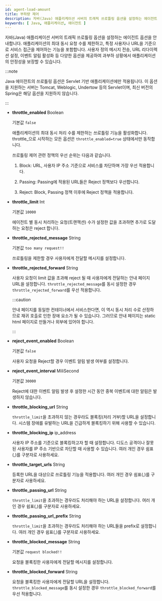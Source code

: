 ```yaml
---
id: agent-load-amount
title: 부하량 제어
description: 자바(Java) 애플리케이션 서버의 트래픽 쓰로틀링 옵션을 설정하는 에이전트 옵션을 안내합니다. 애플리케이션의 최대 동시 요청 수를 제한하고, 특정 사용자나 URL을 기준으로 서비스 접근을 제어하는 기능을 포함합니다. 사용자 정의 메시지 전송, URL 리다이렉션 설정, 이벤트 알림 활성화 등 다양한 옵션을 제공하여 과부하 상황에서 애플리케이션의 안정성을 보장할 수 있습니다.
keywords: [ Java, 애플리케이션, 에이전트 ]
---
```


자바(Java) 애플리케이션 서버의 트래픽 쓰로틀링 옵션을 설정하는 에이전트 옵션을 안내합니다. 애플리케이션의 최대 동시 요청 수를 제한하고, 특정 사용자나 URL을 기준으로 서비스 접근을 제어하는 기능을 포함합니다. 사용자 정의 메시지 전송, URL 리다이렉션 설정, 이벤트 알림 활성화 등 다양한 옵션을 제공하여 과부하 상황에서 애플리케이션의 안정성을 보장할 수 있습니다.

:::note

Java 에이전트의 쓰로틀링 옵션은 Servlet 기반 애플리케이션에만 적용됩니다. 이 옵션을 지원하는 서버는 Tomcat, Weblogic, Undertow 등의 Servlet이며, 최신 버전의 Spring은 해당 옵션을 지원하지 않습니다.

:::

* **throttle_enabled** <span class='type'>Boolean</span>

  기본값 `false`

  애플리케이션의 최대 동시 처리 수를 제한하는 쓰로틀링 기능을 활성화합니다. throttle_으로 시작하는 모든 옵션은 `throttle_enabled=true` 상태에서만 동작합니다.

  쓰로틀링 제어 관련 정책의 우선 순위는 다음과 같습니다.

  1. Block: URL, 사용자 IP 주소 기준으로 서비스를 차단하며 가장 우선 적용합니다.
  
  1. Passing: Passing에 적용된 URL들은 Reject 정책보다 우선합니다.
  
  1. Reject: Block, Passing 정책 이후에 Reject 정책을 적용합니다.

* **throttle_limit** <span class='type'>Int</span>

  기본값 `10000`

  에이전트 별 동시 처리하는 요청(트랜잭션) 수가 설정한 값을 초과하면 추가로 도달하는 요청은 reject 합니다.

* **throttle_rejected_message** <span class='type'>String</span>

  기본값 `too many request!!`

  쓰로틀링을 제한할 경우 사용자에게 전달할 메시지를 설정합니다.

* **throttle_rejected_forward** <span class='type'>String</span>

  사용자 요청이 limit 값을 초과해 reject 될 때 사용자에게 전달하는 안내 페이지 URL을 설정합니다. `throttle_rejected_message`를 동시 설정한 경우 `throttle_rejected_forward`를 우선 적용합니다.

  :::caution

  안내 페이지를 동일한 컨테이너에서 서비스한다면, 이 역시 동시 처리 수로 산정하므로 재귀 호출로 인한 장애 요소가 될 수 있습니다. 그러므로 안내 페이지는 static html 페이지로 만들거나 외부에 있어야 합니다.
  
  :::

* **reject_event_enabled** <span class='type'>Boolean</span>

  기본값 `false`

  사용자 요청을 Reject할 경우 이벤트 알림 발생 여부를 설정합니다.

* **reject_event_interval** <span class='type'>MiliSecond</span>

  기본값 `30000`

  Reject에 대한 이벤트 알림 발생 후 설정한 시간 동안 중복 이벤트에 대한 알림은 발생하지 않습니다.

* **throttle_blocking_url** <span class='type'>String</span>

  `throttle_limit`을 초과하지 않는 경우라도 블록킹(처리 거부)할 URL을 설정합니다. 시스템 장애를 유발하는 URL을 긴급하게 블록킹하기 위해 사용할 수 있습니다.

* **throttle_blocking_ip** <span class='type'>ip_address</span>

  사용자 IP 주소를 기준으로 블록킹하고자 할 때 설정합니다. 디도스 공격이나 잘못된 사용자를 IP 주소 기반으로 차단할 때 사용할 수 있습니다. 여러 개인 경우 쉼표(,)를 구분자로 사용하세요.

* **throttle_target_urls** <span class='type'>String</span>

  등록한 URL을 대상으로 쓰로틀링 기능을 적용합니다. 여러 개인 경우 쉼표(,)를 구분자로 사용하세요.

* **throttle_passing_url** <span class='type'>String</span>

  `throttle_limit`을 초과하는 경우라도 처리해야 하는 URL을 설정합니다. 여러 개인 경우 쉼표(,)를 구분자로 사용하세요.

* **throttle_passing_url_prefix** <span class='type'>String</span>

  `throttle_limit`을 초과하는 경우라도 처리해야 하는 URL들을 prefix로 설정합니다. 여러 개인 경우 쉼표(,)를 구분자로 사용하세요.

* **throttle_blocked_message** <span class='type'>String</span>

  기본값 `request blocked!!`

  요청을 블록킹한 사용자에게 전달할 메시지를 설정합니다.

* **throttle_blocked_forward** <span class='type'>String</span>

  요청을 블록킹한 사용자에게 전달할 URL을 설정합니다. `throttle_blocked_message`를 동시 설정한 경우 `throttle_blocked_forward`를 우선 적용합니다.